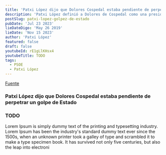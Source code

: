 ```yaml
---
title: 'Patxi López dijo que Dolores Cospedal estaba pendiente de perpetrar un golpe de Estado'
description: 'Patxi López definió a Dolores de Cospedal como una presidenta a tiempo parcial más pendiente de los escándalos de su partido que de gobernar y a perpetrar un golpe de Estado'
postSlug: patxi-lopez-golpez-de-estado
pubDate: 'Jul 23 2023'
lieDateDigo: 'May 26 2019'
lieDate: 'Nov 15 2023'
author: 'Patxi López'
featured: false
draft: false
youtubeId: rE1gLlKHsx4
youtubeTitle: TODO
tags:
  - PSOE
  - Patxi López
---
```



<VideoBlocks>
	<div slot="before">
    <a href="https://www.pscm-psoe.com/noticias/2015-03/patxi-lopez-el-24-de-mayo-sera-el-dia-de-la-dignidad-porque-c-lm-no-se-merece-tener-a-una-presidenta-como-cospedal" target="_blank">Fuente</a>
		<h3>Patxi López dijo que Dolores Cospedal estaba pendiente de perpetrar un golpe de Estado</h3>
	</div>
	<div slot="after">
    <Media id="rE1gLlKHsx4" title="TODO" />
		<h3>TODO</h3>
	</div>
</VideoBlocks>

<Timeline>
  <TimelineItem title="El ministro I" date="8 noviembre 2023">
    <p>
      Lorem Ipsum is simply dummy text of the printing and typesetting
      industry. Lorem Ipsum has been the industry's standard dummy text
      ever since the 1500s, when an unknown printer took a galley of type
      and scrambled it to make a type specimen book. It has survived not
      only five centuries, but also the leap into electroni
    </p>
  </TimelineItem>
</Timeline>
